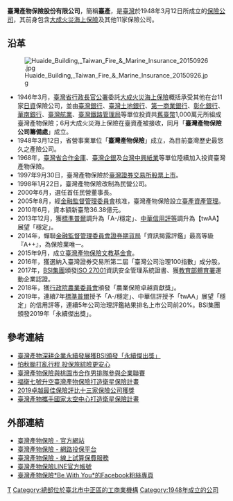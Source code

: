 {{Infobox company
| name                = 臺灣產物保險股份有限公司
| name_en             = Taiwan Fire & Marine Insurance Company, Ltd.
| local_code_name            = TW
| local_code            = 03557115
| logo                = 
| logo_size           = 
| logo_caption        = 
| image               = File:Taiwan Fire & Marine Insurance logo at TFMI Huaide Building 1F lobby 20150830.jpg         
| image_size          = 250px
| image_caption       = 臺灣產物保險懷德大樓1樓大廳牆面懸掛的臺灣產物保險商標
| type                = 產物保險
| native_name         = 
| native_name_lang    = <!-- 公司名稱原文語言的ISO 639-1代碼。例如填寫「ja」表示日語。 -->
| other_name          = 臺產
| traded_as           = {{twse|2832}}
| com_code            = 
| fate                = 
| predecessor         = 
| successor           = 
| foundation          = {{Start date|1948|03|12}}（{{age in years and days|1948|03|12|age=no}}）
| defunct             = <!-- {{End date|YYYY|MM|DD}} -->
| location            = 
| locations           = 
| area_served         = 
| founder             = 
| key_people         = 董事長：[[李泰宏|李泰宏]]
| chairman            = 
| president           = 
| MD                  = 
| GM                  = 
| CEO                 = 
| COO                 = 
| CFO                 = 
| CMO                 = 
| CD                  = 
| location            = {{ROC-TW}}<br>[[臺北市|臺北市]][[中正區_(臺北市)|中正區]][[館前路|館前路]]49號8至9樓（臺灣產物保險懷德大樓）
| industry            = [[金融業|金融業]]
| products            = [[財產保險|財產保險]]
| services            = {{unbulleted list|[[保險|個人險種]]、[[保險|企業險種]]}}
| revenue             = [[新台幣|新台幣]]3,638,164,000元
| operating_income    = 
| net_income          = 
| aum                 = <!-- 僅適用於金融服務類公司。 -->
| assets              = 
| equity              = 
| owner               = 
| num_employees       = 
| parent              = 
| divisions           = 
| subsid              = 
| homepage            = https://www.tfmi.com.tw/
| slogan              = 
| capital             = 
| market_value        = 
| P/E_ratio           = 
| earnings_per_share  = 
| net_asset_value     = 
| accounting_period   = 
| major_shareholder   = 
| footnotes           = 
}}
'''臺灣產物保險股份有限公司'''，簡稱'''臺產'''，是[[臺灣|臺灣]]於1948年3月12日所成立的[[保險公司|保險公司]]，其前身包含[[大成火災海上保險|大成火災海上保險]]及其他11家保險公司。

==沿革==
[[File:Huaide_Building,_Taiwan_Fire_&_Marine_Insurance_20150926.jpg|thumb]]
*1946年3月，[[臺灣省行政長官公署|臺灣省行政長官公署]]委託[[大成火災海上保險|大成火災海上保險]]概括承受其他在台11家[[日資|日資]]保險公司，並由[[臺灣銀行|臺灣銀行]]、[[臺灣土地銀行|臺灣土地銀行]]、[[第一商業銀行|第一商業銀行]]、[[彰化銀行|彰化銀行]]、[[華南銀行|華南銀行]]、[[臺灣航業|臺灣航業]]、[[臺灣鐵路管理局|臺灣鐵路管理局]]等單位投資共[[舊臺幣|舊臺幣]]1,000萬元所組成臺灣產物保險；6月大成火災海上保險在臺資產被接收，同月「'''臺灣產物保險公司籌備處'''」成立。
*1948年3月12日，省營事業單位「'''臺灣產物保險'''」成立，為目前臺灣歷史最悠久之產險公司。
*1968年，[[臺灣省合作金庫|臺灣省合作金庫]]、[[臺灣企銀|臺灣企銀]]及[[台灣中興紙業|台灣中興紙業]]等單位陸續加入投資臺灣產物保險。
*1997年9月30日，臺灣產物保險於[[臺灣證券交易所|臺灣證券交易所]][[股票上市|股票上市]]。
*1998年1月22日，臺灣產物保險改制為民營公司。
*2000年6月，選任首任民營董事長。
*2005年8月，經[[金融監督管理委員會|金融監督管理委員會]]核准，臺灣產物保險設立[[臺產資產管理|臺產資產管理]]。
*2010年6月，資本額新臺幣36.38億元。
*2013年12月，獲[[標準普爾|標準普爾]]調升為「A-/穩定」、[[中華信用評等|中華信用評等]]調升為【twAA】展望「穩定」。
*2014年，蟬聯[[金融監督管理委員會證券期貨局|金融監督管理委員會證券期貨局]]「資訊揭露評鑑」最高等級『A++』，為保險業唯一。
*2015年9月，成立[[臺灣產物保險文教基金會|臺灣產物保險文教基金會]]。
*2016年，獲選納入臺灣證券交易所第二屆「臺灣公司治理100指數」成分股。
*2017年，[[BSI集團|BSI集團]]頒發[[ISO_27001|ISO 27001]]資訊安全管理系統證書、獲[[教育部體育署|教育部體育署]]運動企業認證。
*2018年，獲[[行政院農業委員會|行政院農業委員會]]頒發「農業保險卓越貢獻獎」。
*2019年，連續7年[[標準普爾|標準普爾]]授予「A-/穩定」、中華信評授予「twAA」展望「穩定」的信用評等，連續5年公司治理評鑑結果排名上市公司前20%。BSI集團頒發2019年「永續傑出獎」。

==參考連結==
*[https://ctee.com.tw/industrynews/activity/181700.html 臺灣產物深耕企業永續發展獲BSI頒發「永續傑出獎」]
*[https://ctee.com.tw/news/insurance/140959.html 怕秋颱打亂行程 投保旅綜險更安心]
*[https://money.udn.com/money/story/6722/4110433 臺灣產物保險與桃園市合作男排隊參與企業聯賽] {{Wayback|url=https://money.udn.com/money/story/6722/4110433 |date=20191203094205 }}
*[https://money.udn.com/money/story/5635/3890953 福衛七號升空臺灣產物保險打造衛星保險計畫]
*[https://money.udn.com/money/story/5636/4056501 2019卓越最佳保險評比十三家保險公司獲獎]
*[https://www.chinatimes.com/newspapers/20170824000314-260210 臺灣產物攜手國家太空中心打造衛星保險計畫]

== 外部連結 ==
*[https://www.tfmi.com.tw/ 臺灣產物保險 - 官方網站]
*[https://ec.tfmi.com.tw/ 臺灣產物保險 - 網路投保平台]
*[https://ec.tfmi.com.tw/InsuTrial.aspx 臺灣產物保險 - 線上試算保費服務]
*[https://page.line.me/rby4315k 臺灣產物保險LINE官方帳號]
*[https://www.facebook.com/tfmi.bewithyou/ 臺灣產物保險*Be With You*的Facebook粉絲專頁]

{{台灣保險公司}}
{{移轉民營之中華民國公營事業}}
{{Authority control}}

[[Category:台灣產險業|T]]
[[Category:總部位於臺北市中正區的工商業機構|Category:總部位於臺北市中正區的工商業機構]]
[[Category:1948年成立的公司|Category:1948年成立的公司]]
